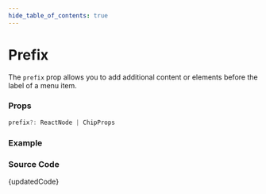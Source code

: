 ```yaml
---
hide_table_of_contents: true
---
```



# Prefix


The `prefix` prop allows you to add additional content or elements before the label of a menu item.

### Props

```ts noCopy
prefix?: ReactNode | ChipProps
```

### Example

<BrowserWindow url='/horizontal-menu/menu-item/prefix'>
  <Provider>
    <Prefix />
  </Provider>
</BrowserWindow>

### Source Code

<TsToJsCodeSnippet>{updatedCode}</TsToJsCodeSnippet>
